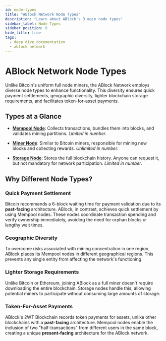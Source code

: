 ```yaml
---
id: node-types
title: "ABlock Network Node Types"
description: "Learn about ABlock's 3 main node types"
sidebar_label: Node Types
sidebar_position: 0
hide_title: true
tags:
  - deep dive documentation
  - ablock network
---
```


# ABlock Network Node Types

Unlike Bitcoin's uniform full node miners, the ABlock Network employs diverse node types to enhance functionality. This diversity ensures quick payment settlements, geographic diversity, lighter blockchain storage requirements, and facilitates token-for-asset payments.

## Types at a Glance

- [**Mempool Node**](Mempool-Node): Collects transactions, bundles them into blocks, and validates mining partitions. *Limited in number*.

- [**Miner Node**](Miner-Node): Similar to Bitcoin miners, responsible for mining new blocks and collecting rewards. *Unlimited in number*.

- [**Storage Node**](Storage-Node): Stores the full blockchain history. Anyone can request it, but not mandatory for network participation. *Limited in number*.

## Why Different Node Types?

### Quick Payment Settlement

Bitcoin recommends a 6-block waiting time for payment validation due to its **past-facing** architecture. ABlock, in contrast, achieves quick settlement by using Mempool nodes. These nodes coordinate transaction spending and verify ownership immediately, avoiding the need for orphan blocks or lengthy wait times.

### Geographic Diversity

To overcome risks associated with mining concentration in one region, ABlock places its Mempool nodes in different geographical regions. This prevents any single entity from affecting the network's functioning.

### Lighter Storage Requirements

Unlike Bitcoin or Ethereum, joining ABlock as a full miner doesn't require downloading the entire blockchain. Storage nodes handle this, allowing potential miners to participate without consuming large amounts of storage.

### Token-For-Asset Payments

ABlock's 2WT Blockchain records token payments for assets, unlike other blockchains with a **past-facing** architecture. Mempool nodes enable the inclusion of two "half-transactions" from different users in the same block, creating a unique **present-facing** architecture for the ABlock network.
